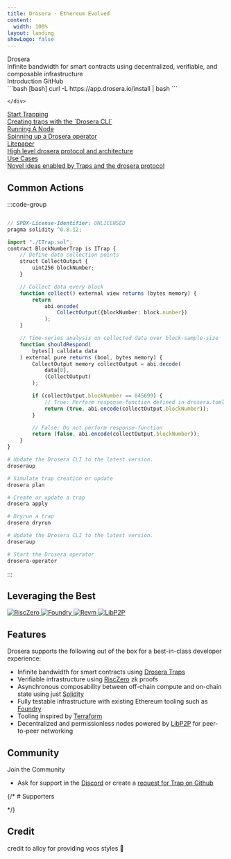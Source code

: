 ```yaml
---
title: Drosera · Ethereum Evolved
content:
  width: 100%
layout: landing
showLogo: false
---
```


 
<div className="max-w-[1120px] mx-auto vp-doc relative mb-[64px] mt-[32px] md:px-0 md:mb-[32px]">
  <div className="pt-[48px] max-sm:pt-0">
    <div className="max-sm:px-0 flex justify-between z-0 max-md:justify-center max-lg:flex-col max-md:items-center max-md:space-y-6">
      <div className="space-y-8 max-w-[400px] flex flex-col items-start max-md:items-center">
        <div className="space-x-4 flex flex-row mb-0.5">
          <HomePage.Logo />
          <div className="font-semibold text-[72px] text-[#ff6a00] max-md:text-center dark:text-[#ff6a00]">Drosera</div>
          <HomePage.Logo />
        </div>
        <div className="font-regular text-[21px] max-sm:text-[18px] text-[#919193] max-md:text-center">Infinite bandwidth for smart contracts using <span className="text-black dark:text-white">decentralized</span>, <span className="text-black dark:text-white">verifiable</span>, and <span className="text-black dark:text-white">composable</span> infrastructure</div>
        <div className="flex justify-center space-x-2">
          <HomePage.Button href="/introduction" variant="accent">Introduction</HomePage.Button>
          <HomePage.Button href="https://github.com/drosera-network">GitHub</HomePage.Button>
        </div>
      </div>
        <div className="flex flex-col justify-between w-[600px] space-y-10 max-lg:w-[600px] max-md:w-[500px] max-sm:w-[400px] max-[30rem]:w-[300px] max-lg:my-5">
        <div id="home-install" className="h-full">
        ```bash [bash]
        curl -L https://app.drosera.io/install | bash
        ```
        </div>
        
    </div>
  </div>
 
  <div className="flex justify-between flex-wrap mt-10">
      <div className="pr-2 w-1/4 max-lg:pb-3 max-sm:px-0 max-lg:w-1/2 max-sm:w-full z-0">
        <div className="relative w-full h-[168px] max-lg:h-[142px] overflow-hidden">
          <a href="/trappers/getting-started" className="hover:bg-black/2 dark:hover:bg-white/2 border-black/10 dark:border-white/10 border border-solid rounded-lg h-full px-5 py-6 absolute z-10 flex flex-col justify-between w-full vocs_Link vocs_Link_styleless">
            <div className="text-xl font-medium text-black dark:text-white">Start Trapping</div>
            <div className="text-[17px] text-[#919193]">Creating traps with the `Drosera CLI`</div>
          </a>
          <div className="absolute left-0 right-0 top-0 bottom-0 dark:bg-[#313136] opacity-20 z-0" />
          <div className="absolute left-0 right-0 top-0 bottom-0 backdrop-filter backdrop-blur-[2px] z-0" />
        </div>
      </div>
      <div className="pl-2 pr-2 max-sm:px-0 max-lg:pb-3 max-lg:pr-0 w-1/4 max-lg:w-1/2 max-sm:w-full z-0">
        <div className="relative w-full h-[168px] max-lg:h-[142px]">
          <a href="/operators/installation" className="hover:bg-black/2 dark:hover:bg-white/2 border-black/10 dark:border-white/10 border border-solid rounded-lg h-full px-5 py-6 absolute z-10 flex flex-col justify-between w-full vocs_Link vocs_Link_styleless">
            <div className="text-xl font-medium text-black dark:text-white">Running A Node</div>
            <div className="text-[17px] text-[#919193]">Spinning up a Drosera operator</div>
          </a>
          <div className="absolute left-0 right-0 top-0 bottom-0 dark:bg-[#313136] opacity-20 z-0" />
          <div className="absolute left-0 right-0 top-0 bottom-0 backdrop-filter backdrop-blur-[2px] z-0" />
        </div>
      </div>
      <div className="pl-2 pr-2 max-lg:pb-3 max-sm:px-0 max-lg:pl-0 w-1/4 max-lg:w-1/2 max-sm:w-full z-0">
        <div className="relative w-full h-[168px] max-lg:h-[142px]">
          <a href="/litepaper" className="hover:bg-black/2 dark:hover:bg-white/2 border-black/10 dark:border-white/10 border border-solid rounded-lg h-full px-5 py-6 absolute z-10 flex flex-col justify-between w-full vocs_Link vocs_Link_styleless">
            <div className="text-xl font-medium text-black dark:text-white">Litepaper</div>
            <div className="text-[17px] text-[#919193]">High level drosera protocol and architecture</div>
          </a>
          <div className="absolute left-0 right-0 top-0 bottom-0 dark:bg-[#313136] opacity-20 z-0" />
          <div className="absolute left-0 right-0 top-0 bottom-0 backdrop-filter backdrop-blur-[2px] z-0" />
        </div>
      </div>
      <div className="pl-2 w-1/4 max-sm:px-0 max-lg:w-1/2 max-sm:w-full z-0">
        <div className="relative w-full h-[168px] max-lg:h-[142px]">
          <a href="/use-cases" className="hover:bg-black/2 dark:hover:bg-white/2 border-black/10 dark:border-white/10 border border-solid rounded-lg h-full px-5 py-6 absolute z-10 flex flex-col justify-between w-full vocs_Link vocs_Link_styleless">
            <div className="text-xl font-medium text-black dark:text-white">Use Cases</div>
            <div className="text-[17px] text-[#919193]">Novel ideas enabled by Traps and the drosera protocol</div>
          </a>
          <div className="absolute left-0 right-0 top-0 bottom-0 dark:bg-[#313136] opacity-20 z-0" />
          <div className="absolute left-0 right-0 top-0 bottom-0 backdrop-filter backdrop-blur-[2px] z-0" />
        </div>
      </div>
    </div>
    </div>
</div>
<article className="vocs_Content max-w-5xl mx-auto">

# Common Actions

:::code-group

```typescript showLineNumbers [BlockNumberTrap.sol]

// SPDX-License-Identifier: UNLICENSED
pragma solidity ^0.8.12;

import "./ITrap.sol";
contract BlockNumberTrap is ITrap {
    // Define data collection points
    struct CollectOutput {
        uint256 blockNumber;
    }

    // Collect data every block
    function collect() external view returns (bytes memory) {
        return
            abi.encode(
                CollectOutput({blockNumber: block.number})
            );
    }

    // Time-series analysis on collected data over block-sample-size
    function shouldRespond(
        bytes[] calldata data
    ) external pure returns (bool, bytes memory) {
        CollectOutput memory collectOutput = abi.decode(
            data[0],
            (CollectOutput)
        );

        if (collectOutput.blockNumber == 845699) {
            // True: Perform response-function defined in drosera.toml
            return (true, abi.encode(collectOutput.blockNumber));
        }

        // False: Do not perform response-function
        return (false, abi.encode(collectOutput.blockNumber));
    }
}
```

```bash showLineNumbers [TrapperCommands.sh]
# Update the Drosera CLI to the latest version.
droseraup

# Simulate trap creation or update
drosera plan

# Create or update a trap
drosera apply

# Dryrun a trap
drosera dryrun
```

```bash showLineNumbers [OperatorCommands.sh]
# Update the Drosera CLI to the latest version.
droseraup

# Start the Drosera operator
drosera-operator

```

:::

# Leveraging the Best

<div
  className="vocs_Sponsors_row grid grid-cols-4 gap-2 max-sm:grid-cols-2"
  style={{
    "--vocs_Sponsors_height": "96px",
  }}
>
  <a
    className="vocs_Sponsors_column vocs_Sponsors_sponsor vocs_Link vocs_Link_styleless"
    href="https://github.com/risc0"
    target="_blank"
    rel="noopener noreferrer"
  >
    <img
      className="vocs_Sponsors_image "
      src="/risczero.png"
      alt="RiscZero"
      style={{
        height: "var(--vocs_Sponsors_height)",
        width: "100%",
        objectFit: "contain",
        filter: "none !important",
      }}
    />
  </a>
  <a
    className="vocs_Sponsors_column vocs_Sponsors_sponsor vocs_Link vocs_Link_styleless"
    href="https://github.com/foundry-rs/foundry"
    target="_blank"
    rel="noopener noreferrer"
  >
    <img
      className="vocs_Sponsors_image "
      src="/foundry.png"
      alt="Foundry"
      style={{
        height: "var(--vocs_Sponsors_height)",
        width: "100%",
        objectFit: "contain",
        filter: "none !important",
      }}
    />
  </a>
  <a
    className="vocs_Sponsors_column vocs_Sponsors_sponsor vocs_Link vocs_Link_styleless"
    href="https://github.com/bluealloy/revm"
    target="_blank"
    rel="noopener noreferrer"
  >
    <img
      className="vocs_Sponsors_image "
      src="/revm.png"
      alt="Revm"
      style={{
        height: "var(--vocs_Sponsors_height)",
        width: "100%",
        objectFit: "contain",
        filter: "none !important",
      }}
    />
  </a>
  <a
    className="vocs_Sponsors_column vocs_Sponsors_sponsor vocs_Link vocs_Link_styleless"
    href="https://github.com/libp2p"
    target="_blank"
    rel="noopener noreferrer"
  >
    <img
      className="vocs_Sponsors_image "
      src="/libp2p.png"
      alt="LibP2P"
      style={{
        height: "var(--vocs_Sponsors_height)",
        width: "100%",
        objectFit: "contain",
        filter: "none !important",
      }}
    />
  </a>
</div>

# Features

Drosera supports the following out of the box for a best-in-class developer experience:

- Infinite bandwidth for smart contracts using [Drosera Traps](https://x.com/DroseraNetwork/status/1796210361940504956)
- Verifiable infrastructure using [RiscZero](https://risczero.com/) zk proofs
- Asynchronous composability between off-chain compute and on-chain state using just [Solidity](https://soliditylang.org/)
- Fully testable infrastructure with existing Ethereum tooling such as [Foundry](https://getfoundry.sh/)
- Tooling inspired by [Terraform](https://www.terraform.io/)
- Decentralized and permissionless nodes powered by [LibP2P](https://libp2p.io/) for peer-to-peer networking

# Community

Join the Community

- Ask for support in the [Discord](https://discord.gg/drosera) or create a [request for Trap on Github](https://github.com/drosera-network/examples/issues)

{/* # Supporters

<Sponsors /> */}
 
# Credit
credit to alloy for providing vocs styles 🦾
</article>
